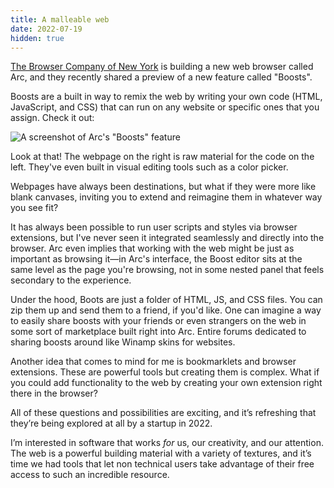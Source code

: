 ```yaml
---
title: A malleable web
date: 2022-07-19
hidden: true
---
```


[The Browser Company of New York](https://thebrowser.company/) is building a new web browser called Arc, and they recently shared a preview of a new feature called "Boosts".

Boosts are a built in way to remix the web by writing your own code (HTML, JavaScript, and CSS) that can run on any website or specific ones that you assign. Check it out:

![A screenshot of Arc's "Boosts" feature](boosts.png)

Look at that! The webpage on the right is raw material for the code on the left. They've even built in visual editing tools such as a color picker. 

Webpages have always been destinations, but what if they were more like blank canvases, inviting you to extend and reimagine them in whatever way you see fit? 

It has always been possible to run user scripts and styles via browser extensions, but I've never seen it integrated seamlessly and directly into the browser. Arc even implies that working with the web might be just as important as browsing it—in Arc's interface, the Boost editor sits at the same level as the page you're browsing, not in some nested panel that feels secondary to the experience. 

Under the hood, Boots are just a folder of HTML, JS, and CSS files. You can zip them up and send them to a friend, if you'd like. One can imagine a way to easily share boosts with your friends or even strangers on the web in some sort of marketplace built right into Arc. Entire forums dedicated to sharing boosts around like Winamp skins for websites. 

Another idea that comes to mind for me is bookmarklets and browser extensions. These are powerful tools but creating them is complex. What if you could add functionality to the web by creating your own extension right there in the browser? 

All of these questions and possibilities are exciting, and it’s refreshing that they’re being explored at all by a startup in 2022. 

I’m interested in software that works _for_ us, our creativity, and our attention. The web is a powerful building material with a variety of textures, and it’s time we had tools that let non technical users take advantage of their free access to such an incredible resource. 